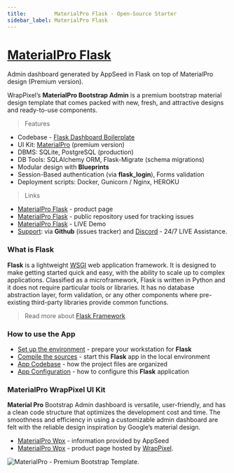 ```yaml
---
title:         MaterialPro Flask - Open-Source Starter
sidebar_label: MaterialPro Flask
---
```


# [MaterialPro Flask](https://appseed.us/product/material-wpx-pro/flask/)

<SubHeading> Admin dashboard generated by AppSeed in Flask on top of MaterialPro design (Premium version).</SubHeading>

WrapPixel’s **MaterialPro Bootstrap Admin** is a premium bootstrap material design template that comes packed with new, fresh, and attractive designs and ready-to-use components.

> Features

- Codebase - [Flask Dashboard Boilerplate](../../boilerplate-code/starters/flask-dashboard.mdx)
- UI Kit: [MaterialPro](../../content/bootstrap-template/materialpro-wpx.mdx) (premium version)
- DBMS: SQLite, PostgreSQL (production)
- DB Tools: SQLAlchemy ORM, Flask-Migrate (schema migrations)
- Modular design with **Blueprints**
- Session-Based authentication (via **flask_login**), Forms validation
- Deployment scripts: Docker, Gunicorn / Nginx, HEROKU

> Links

- [MaterialPro Flask](https://appseed.us/product/material-wpx-pro/flask/) - product page
- [MaterialPro Flask](https://github.com/app-generator/flask-material-wpx-pro) - public repository used for tracking issues
- [MaterialPro Flask](https://flask-material-wpx-pro.appseed-srv1.com/) - LIVE Demo
- [Support](https://appseed.us/support): via **Github** (issues tracker) and [Discord](https://discord.gg/fZC6hup) - 24/7 LIVE Assistance.

### What is Flask

**Flask** is a lightweight [WSGI](../../content/what-is/wsgi.mdx) web application framework. It is designed to make getting started quick and easy, with the ability to scale up to complex applications. Classified as a microframework, Flask is written in Python and it does not require particular tools or libraries. It has no database abstraction layer, form validation, or any other components where pre-existing third-party libraries provide common functions.

> Read more about [Flask Framework](../../content/what-is/flask.mdx)

### How to use the App

- [Set up the environment](../../boilerplate-code/starters/flask-dashboard.mdx#environment) - prepare your workstation for **Flask**
- [Compile the sources](../../boilerplate-code/starters/flask-dashboard.mdx#build-the-app-1) - start this **Flask** app in the local environment
- [App Codebase](../../boilerplate-code/starters/flask-dashboard.mdx#app-codebase) - how the project files are organized
- [App Configuration](../../boilerplate-code/starters/flask-dashboard.mdx#app-configuration) - how to configure this **Flask** application

### MaterialPro WrapPixel UI Kit

**Material Pro** Bootstrap Admin dashboard is versatile, user-friendly, and has a clean code structure that optimizes the development cost and time. The smoothness and efficiency in using a customizable admin dashboard are felt with the reliable design inspiration by Google’s material design.

- [MaterialPro Wpx](../../content/bootstrap-template/materialpro-wpx.mdx) - information provided by AppSeed
- [MaterialPro Wpx](https://bit.ly/2NRHoFb) - product page hosted by [WrapPixel](../../content/partners/wrappixel.mdx).

![MaterialPro - Premium Bootstrap Template.](../../../static/assets/docs-cover-materialpro-wpx.jpg)
